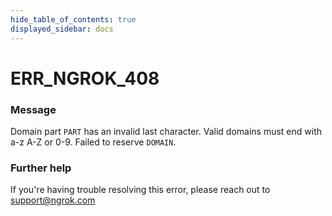 ```yaml
---
hide_table_of_contents: true
displayed_sidebar: docs
---
```



# ERR_NGROK_408

### Message

Domain part `PART` has an invalid last character. Valid domains must end with a-z A-Z or 0-9. Failed to reserve `DOMAIN`.

<ErrorDetails error="err_ngrok_408" />

### Further help

If you're having trouble resolving this error, please reach out to [support@ngrok.com](mailto:support@ngrok.com?subject=Help%20with%20ERR_NGROK_408)
